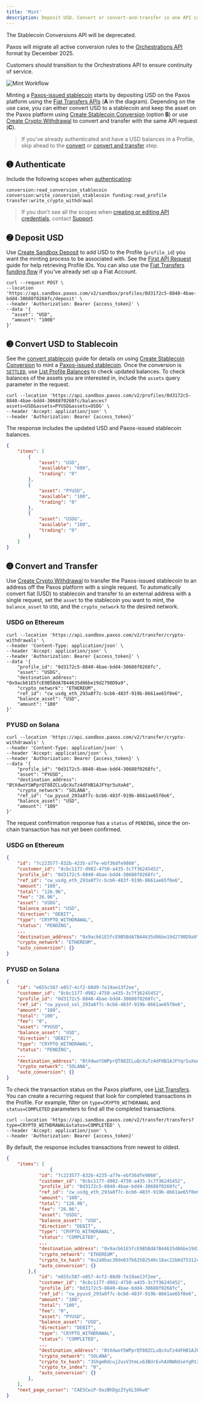 ```yaml
---
title: 'Mint'
description: Deposit USD. Convert or convert-and-transfer in one API call.
---
```


<Warning title="Stablecoin Conversions Deprecation Notice">
The Stablecoin Conversions API will be deprecated.

Paxos will migrate all active conversion rules to the [Orchestrations API](/guides/developer/orchestrations/orchestrations) format by December 2025.

Customers should transition to the Orchestrations API to ensure continuity of service.
</Warning>

![Mint Workflow](/images/mint.png)

Minting a [Paxos-issued stablecoin](/guides/developer/blockchains#stablecoins) starts by depositing USD on the Paxos platform using the [Fiat Transfers APIs](/api-reference/endpoints/fiat-transfers) (**A** in the diagram).
Depending on the use case, you can either convert USD to a stablecoin and keep the asset on the Paxos platform using [Create Stablecoin Conversion](/api-reference/endpoints/stablecoin-conversion/create-stablecoin-conversion) (option **B**) or use [Create Crypto Withdrawal](/api-reference/endpoints/crypto-withdrawals/create-crypto-withdrawal) to convert and transfer with the same API request (**C**).
> If you've already authenticated and have a USD balances in a Profile, skip ahead to the [convert](#mint-hold) or [convert and transfer](#mint-transfer) step.

## ➊ Authenticate

Include the following scopes when [authenticating](/guides/developer/authenticate):

```shell
conversion:read_conversion_stablecoin conversion:write_conversion_stablecoin funding:read_profile transfer:write_crypto_withdrawal
```

> If you don't see all the scopes when [creating or editing API credentials](/guides/developer/credentials), contact [Support](https://support.paxos.com).

## ➋ Deposit USD

Use [Create Sandbox Deposit](/api-reference/endpoints/sandbox-deposits/create-sandbox-deposit) to add USD to the Profile (`profile_id`) you want the minting process to be associated with.
See the [First API Request](/guides/developer/request) guide for help retrieving Profile IDs.
You can also use the [Fiat Transfers funding flow](/api-reference/endpoints/fiat-transfers) if you've already set up a Fiat Account.

```shell highlight={2}
curl --request POST \
--location 'https://api.sandbox.paxos.com/v2/sandbox/profiles/0d3172c5-8840-4bae-bdd4-30688f0268fc/deposit' \
--header 'Authorization: Bearer {access_token}' \
--data '{
  "asset": "USD",
  "amount": "1000"
}'
```

## ➌ Convert USD to Stablecoin

See the [convert stablecoin](/guides/developer/convert) guide for details on using [Create Stablecoin Conversion](/api-reference/endpoints/stablecoin-conversion/create-stablecoin-conversion) to mint a [Paxos-issued stablecoin](/guides/developer/blockchains#stablecoins).
Once the conversion is [`SETTLED`](/guides/developer/convert#stablecoin-conversion-statuses), use [List Profile Balances](/api-reference/endpoints/profiles/list-profile-balances) to check updated balances.
To check balances of the assets you are interested in, include the `assets` query parameter in the request.

```shell highlight={1}
curl --location 'https://api.sandbox.paxos.com/v2/profiles/0d3172c5-8840-4bae-bdd4-30688f0268fc/balances?assets=USD&assets=PYUSD&assets=USDG' \
--header 'Accept: application/json' \
--header 'Authorization: Bearer {access_token}'
```

The response includes the updated USD and Paxos-issued stablecoin balances.

```json
{
    "items": [
        {
            "asset": "USD",
            "available": "600",
            "trading": "0"
        },
        {
            "asset": "PYUSD",
            "available": "100",
            "trading": "0"
        },
        {
            "asset": "USDG",
            "available": "100",
            "trading": "0"
        }
    ]
}
```

## ➍ Convert and Transfer

Use [Create Crypto Withdrawal](/api-reference/endpoints/crypto-withdrawals/create-crypto-withdrawal) to transfer the Paxos-issued stablecoin to an address off the Paxos platform with a single request.
To automatically convert fiat (USD) to stablecoin and transfer to an external address with a single request, set the `asset` to the stablecoin you want to mint, the `balance_asset` to `USD`, and the `crypto_network` to the desired network.

### USDG on Ethereum

```shell
curl --location 'https://api.sandbox.paxos.com/v2/transfer/crypto-withdrawals' \
--header 'Content-Type: application/json' \
--header 'Accept: application/json' \
--header 'Authorization: Bearer {access_token}' \
--data '{
    "profile_id": "0d3172c5-8840-4bae-bdd4-30688f0268fc",
    "asset": "USDG",
    "destination_address": "0x9acb61E5fcE9B5BdA7B44635d86be19d2790D9a9",
    "crypto_network": "ETHEREUM",
    "ref_id": "cw_usdg_eth_293a8f7c-bcb6-483f-919b-8661ae65f0e6",
    "balance_asset": "USD",
    "amount": "100"
}'
```

### PYUSD on Solana

```shell
curl --location 'https://api.sandbox.paxos.com/v2/transfer/crypto-withdrawals' \
--header 'Content-Type: application/json' \
--header 'Accept: application/json' \
--header 'Authorization: Bearer {access_token}' \
--data '{
    "profile_id": "0d3172c5-8840-4bae-bdd4-30688f0268fc",
    "asset": "PYUSD",
    "destination_address": "BtXdwoYSWPprQT88ZCLuQcXuTz4dFHB1AJFYqr5uXoAd",
    "crypto_network": "SOLANA",
    "ref_id": "cw_pyusd_293a8f7c-bcb6-483f-919b-8661ae65f0e6",
    "balance_asset": "USD",
    "amount": "100"
}'
```

The request confirmation response has a `status` of `PENDING`, since the on-chain transaction has not yet been confirmed.

### USDG on Ethereum

```json highlight={13}
{
    "id": "7c223577-832b-4235-a77e-ebf36dfe9860",
    "customer_id": "8cbc1177-d982-4750-a435-3c7f36245452",
    "profile_id": "0d3172c5-8840-4bae-bdd4-30688f0268fc",
    "ref_id": "cw_usdg_eth_293a8f7c-bcb6-483f-919b-8661ae65f0e6",
    "amount": "100",
    "total": "126.96",
    "fee": "26.96",
    "asset": "USDG",
    "balance_asset": "USD",
    "direction": "DEBIT",
    "type": "CRYPTO_WITHDRAWAL",
    "status": "PENDING",
    ...
    "destination_address": "0x9acb61E5fcE9B5BdA7B44635d86be19d2790D9a9",
    "crypto_network": "ETHEREUM",
    "auto_conversion": {}
}
```

### PYUSD on Solana

```json highlight={13}
{
    "id": "e655c587-e057-4cf2-88d9-7e19ae13f2ee",
    "customer_id": "8cbc1177-d982-4750-a435-3c7f36245452",
    "profile_id": "0d3172c5-8840-4bae-bdd4-30688f0268fc",
    "ref_id": "cw_pyusd_sol_293a8f7c-bcb6-483f-919b-8661ae65f0e6",
    "amount": "100",
    "total": "100",
    "fee": "0",
    "asset": "PYUSD",
    "balance_asset": "USD",
    "direction": "DEBIT",
    "type": "CRYPTO_WITHDRAWAL",
    "status": "PENDING",
    ...
    "destination_address": "BtXdwoYSWPprQT88ZCLuQcXuTz4dFHB1AJFYqr5uXoAd",
    "crypto_network": "SOLANA",
    "auto_conversion": {}
}
```

To check the transaction status on the Paxos platform, use [List Transfers](/api-reference/endpoints/transfers/list-transfers).
You can create a recurring request that look for completed transactions in the Profile.
For example, filter on `type=CRYPTO_WITHDRAWAL` and `status=COMPLETED` parameters to find all the completed transactions.

```shell
curl --location 'https://api.sandbox.paxos.com/v2/transfer/transfers?type=CRYPTO_WITHDRAWAL&status=COMPLETED' \
--header 'Accept: application/json' \
--header 'Authorization: Bearer {access_token}'
```

By default, the response includes transactions from newest to oldest.

```json highlight={15,33}
{
    "items": [
                {
            "id": "7c223577-832b-4235-a77e-ebf36dfe9860",
            "customer_id": "8cbc1177-d982-4750-a435-3c7f36245452",
            "profile_id": "0d3172c5-8840-4bae-bdd4-30688f0268fc",
            "ref_id": "cw_usdg_eth_293a8f7c-bcb6-483f-919b-8661ae65f0e6",
            "amount": "100",
            "total": "126.96",
            "fee": "26.96",
            "asset": "USDG",
            "balance_asset": "USD",
            "direction": "DEBIT",
            "type": "CRYPTO_WITHDRAWAL",
            "status": "COMPLETED",
            ...
            "destination_address": "0x9acb61E5fcE9B5BdA7B44635d86be19d2790D9a9",
            "crypto_network": "ETHEREUM",
            "crypto_tx_hash": "0x2a0bac30de037b62502540c18ac22b6d75312cd1508c1df3eb6e38f8b7503f1a",
            "auto_conversion": {}
        },{
            "id": "e655c587-e057-4cf2-88d9-7e19ae13f2ee",
            "customer_id": "8cbc1177-d982-4750-a435-3c7f36245452",
            "profile_id": "0d3172c5-8840-4bae-bdd4-30688f0268fc",
            "ref_id": "cw_pyusd_293a8f7c-bcb6-483f-919b-8661ae65f0e6",
            "amount": "100",
            "total": "100",
            "fee": "0",
            "asset": "PYUSD",
            "balance_asset": "USD",
            "direction": "DEBIT",
            "type": "CRYPTO_WITHDRAWAL",
            "status": "COMPLETED",
            ...
            "destination_address": "BtXdwoYSWPprQT88ZCLuQcXuTz4dFHB1AJFYqr5uXoAd",
            "crypto_network": "SOLANA",
            "crypto_tx_hash": "3ShgmRdcuj2usV3tmLvb3BUrEvhAXNWbUseYgRt24Muyv1tiPkohn8ZQAAdS5KeYNLKR6PhmwUta6CW2ZCAuxHt5",
            "crypto_tx_index": "0",
            "auto_conversion": {}
        },
    ],
    "next_page_cursor": "CAESCwiP-OazBhDgzZYyGLSOkw0"
}
```
